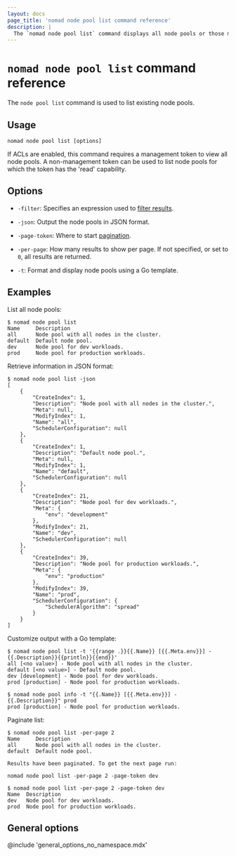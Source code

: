 ```yaml
---
layout: docs
page_title: 'nomad node pool list command reference'
description: |
  The `nomad node pool list` command displays all node pools or those matching a filter expression.
---
```


# `nomad node pool list` command reference

The `node pool list` command is used to list existing node pools.

## Usage

```plaintext
nomad node pool list [options]
```

If ACLs are enabled, this command requires a management token to view all node
pools. A non-management token can be used to list node pools for which the
token has the 'read' capability.

## Options

- `-filter`: Specifies an expression used to [filter results][api_filtering].

- `-json`: Output the node pools in JSON format.

- `-page-token`: Where to start [pagination][api_pagination].

- `-per-page`: How many results to show per page. If not specified, or set to
  `0`, all results are returned.

- `-t`: Format and display node pools using a Go template.

## Examples

List all node pools:

```shell-session
$ nomad node pool list
Name     Description
all      Node pool with all nodes in the cluster.
default  Default node pool.
dev      Node pool for dev workloads.
prod     Node pool for production workloads.
```

Retrieve information in JSON format:

```shell-session
$ nomad node pool list -json
[
    {
        "CreateIndex": 1,
        "Description": "Node pool with all nodes in the cluster.",
        "Meta": null,
        "ModifyIndex": 1,
        "Name": "all",
        "SchedulerConfiguration": null
    },
    {
        "CreateIndex": 1,
        "Description": "Default node pool.",
        "Meta": null,
        "ModifyIndex": 1,
        "Name": "default",
        "SchedulerConfiguration": null
    },
    {
        "CreateIndex": 21,
        "Description": "Node pool for dev workloads.",
        "Meta": {
            "env": "development"
        },
        "ModifyIndex": 21,
        "Name": "dev",
        "SchedulerConfiguration": null
    },
    {
        "CreateIndex": 39,
        "Description": "Node pool for production workloads.",
        "Meta": {
            "env": "production"
        },
        "ModifyIndex": 39,
        "Name": "prod",
        "SchedulerConfiguration": {
            "SchedulerAlgorithm": "spread"
        }
    }
]
```

Customize output with a Go template:

```shell-session
$ nomad node pool list -t '{{range .}}{{.Name}} [{{.Meta.env}}] - {{.Description}}{{println}}{{end}}'
all [<no value>] - Node pool with all nodes in the cluster.
default [<no value>] - Default node pool.
dev [development] - Node pool for dev workloads.
prod [production] - Node pool for production workloads.
```

```shell-session
$ nomad node pool info -t "{{.Name}} [{{.Meta.env}}] - {{.Description}}" prod
prod [production] - Node pool for production workloads.
```

Paginate list:

```shell-session
$ nomad node pool list -per-page 2
Name     Description
all      Node pool with all nodes in the cluster.
default  Default node pool.

Results have been paginated. To get the next page run:

nomad node pool list -per-page 2 -page-token dev

$ nomad node pool list -per-page 2 -page-token dev
Name  Description
dev   Node pool for dev workloads.
prod  Node pool for production workloads.
```

## General options

@include 'general_options_no_namespace.mdx'

[api_filtering]: /nomad/api-docs#filtering
[api_pagination]: /nomad/api-docs#pagination
